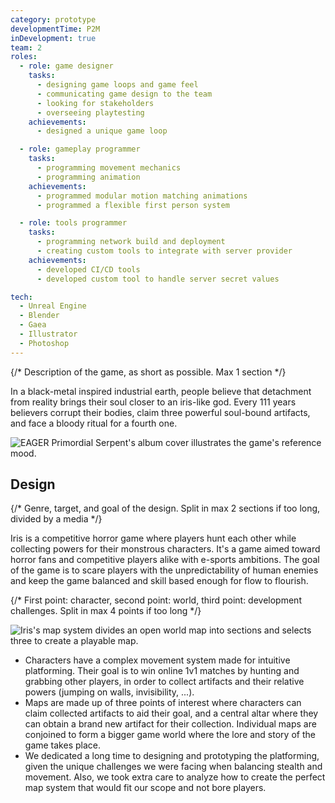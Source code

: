 ```yaml
---
category: prototype
developmentTime: P2M
inDevelopment: true
team: 2
roles:
  - role: game designer
    tasks:
      - designing game loops and game feel
      - communicating game design to the team
      - looking for stakeholders
      - overseeing playtesting
    achievements:
      - designed a unique game loop

  - role: gameplay programmer
    tasks:
      - programming movement mechanics
      - programming animation
    achievements:
      - programmed modular motion matching animations
      - programmed a flexible first person system

  - role: tools programmer
    tasks:
      - programming network build and deployment
      - creating custom tools to integrate with server provider
    achievements:
      - developed CI/CD tools
      - developed custom tool to handle server secret values

tech:
  - Unreal Engine
  - Blender
  - Gaea
  - Illustrator
  - Photoshop
---
```


{/* Description of the game, as short as possible. Max 1 section */}

In a black-metal inspired industrial earth, people believe that detachment from reality brings their soul closer to an iris-like god. Every 111 years believers corrupt their bodies, claim three powerful soul-bound artifacts, and face a bloody ritual for a fourth one.

![EAGER Primordial Serpent's album cover illustrates the game's reference mood.](./iris-art.png)

## Design

{/* Genre, target, and goal of the design. Split in max 2 sections if too long, divided by a media */}

Iris is a competitive horror game where players hunt each other while collecting powers for their monstrous characters. It's a game aimed toward horror fans and competitive players alike with e-sports ambitions. The goal of the game is to scare players with the unpredictability of human enemies and keep the game balanced and skill based enough for flow to flourish.

{/* First point: character, second point: world, third point: development challenges. Split in max 4 points if too long */}

![Iris's map system divides an open world map into sections and selects three to create a playable map.](./iris-map.png)

- Characters have a complex movement system made for intuitive platforming. Their goal is to win online 1v1 matches by hunting and grabbing other players, in order to collect artifacts and their relative powers (jumping on walls, invisibility, ...).
- Maps are made up of three points of interest where characters can claim collected artifacts to aid their goal, and a central altar where they can obtain a brand new artifact for their collection. Individual maps are conjoined to form a bigger game world where the lore and story of the game takes place.
- We dedicated a long time to designing and prototyping the platforming, given the unique challenges we were facing when balancing stealth and movement. Also, we took extra care to analyze how to create the perfect map system that would fit our scope and not bore players.
